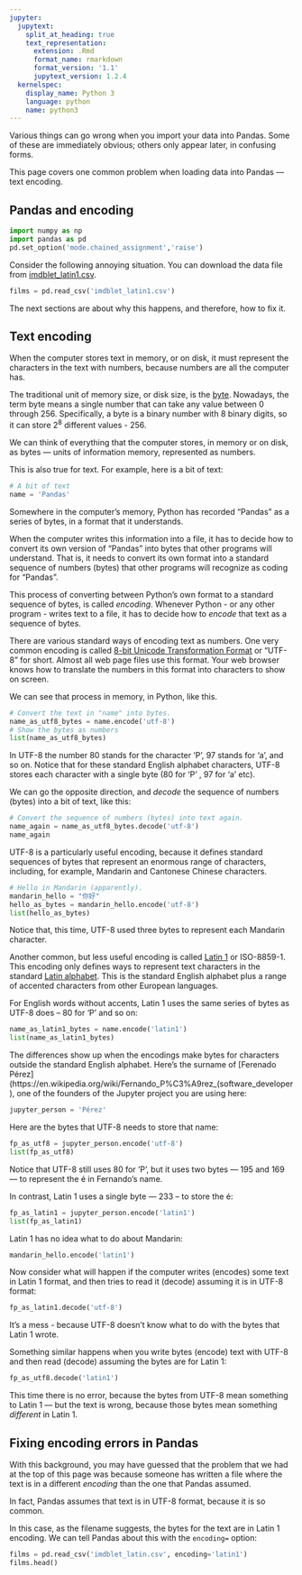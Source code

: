 ```yaml
---
jupyter:
  jupytext:
    split_at_heading: true
    text_representation:
      extension: .Rmd
      format_name: rmarkdown
      format_version: '1.1'
      jupytext_version: 1.2.4
  kernelspec:
    display_name: Python 3
    language: python
    name: python3
---
```


Various things can go wrong when you import your data into Pandas.  Some of these are immediately obvious; others only appear later, in confusing forms.

This page covers one common problem when loading data into Pandas --- text encoding.

## Pandas and encoding

```python
import numpy as np
import pandas as pd
pd.set_option('mode.chained_assignment','raise')
```

Consider the following annoying situation.  You can download the data file from [imdblet_latin1.csv]({{ site.baseurl }}/data/imdblet_latin1.csv).

```python
films = pd.read_csv('imdblet_latin1.csv')
```

The next sections are about why this happens, and therefore, how to fix it.

## Text encoding

When the computer stores text in memory, or on disk, it must represent the
characters in the text with numbers, because numbers are all the computer has.

The traditional unit of memory size, or disk size, is the
[byte](https://en.wikipedia.org/wiki/Byte).  Nowadays, the term byte means
a single number that can take any value between 0 through 256.  Specifically,
a byte is a binary number with 8 binary digits, so it can store $2^8$
different values - 256.

We can think of everything that the computer stores, in memory or on disk, as
bytes --- units of information memory, represented as numbers.

This is also true for text.  For example, here is a bit of text:

```python
# A bit of text
name = 'Pandas'
```

Somewhere in the computer's memory, Python has recorded "Pandas" as a series
of bytes, in a format that it understands.

When the computer writes this information into a file, it has to decide how to
convert its own version of "Pandas" into bytes that other programs will
understand.  That is, it needs to convert its own format into a standard
sequence of numbers (bytes) that other programs will recognize as coding for
"Pandas".

This process of converting between Python's own format to a standard sequence
of bytes, is called *encoding*.  Whenever Python - or any other program
- writes text to a file, it has to decide how to *encode* that text as a sequence of bytes.

There are various standard ways of encoding text as numbers.  One very common
encoding is called [8-bit Unicode Transformation
Format](https://en.wikipedia.org/wiki/UTF-8) or "UTF-8" for short.  Almost all
web page files use this format.  Your web browser knows how to translate the
numbers in this format into characters to show on screen.

We can see that process in memory, in Python, like this.

```python
# Convert the text in "name" into bytes.
name_as_utf8_bytes = name.encode('utf-8')
# Show the bytes as numbers
list(name_as_utf8_bytes)
```

In UTF-8 the number 80 stands for the character 'P', 97 stands for 'a', and so
on.  Notice that for these standard English alphabet characters, UTF-8 stores
each character with a single byte (80 for 'P' , 97 for 'a' etc).

We can go the opposite direction, and *decode* the sequence of numbers (bytes) into a bit of text, like this:

```python
# Convert the sequence of numbers (bytes) into text again.
name_again = name_as_utf8_bytes.decode('utf-8')
name_again
```

UTF-8 is a particularly useful encoding, because it defines standard sequences
of bytes that represent an enormous range of characters, including, for
example, Mandarin and Cantonese Chinese characters.

```python
# Hello in Mandarin (apparently).
mandarin_hello = "你好"
hello_as_bytes = mandarin_hello.encode('utf-8')
list(hello_as_bytes)
```

Notice that, this time, UTF-8 used three bytes to represent each Mandarin
character.

Another common, but less useful encoding is called [Latin
1](https://en.wikipedia.org/wiki/ISO/IEC_8859-1) or ISO-8859-1.  This encoding
only defines ways to represent text characters in the standard [Latin
alphabet](https://en.wikipedia.org/wiki/Latin_script).  This is the standard
English alphabet plus a range of accented characters from other European
languages.

For English words without accents, Latin 1 uses the same series of bytes as
UTF-8 does -- 80 for 'P' and so on:

```python
name_as_latin1_bytes = name.encode('latin1')
list(name_as_latin1_bytes)
```

The differences show up when the encodings make bytes for characters outside
the standard English alphabet.  Here's the surname of [Ferenado
Pérez](https://en.wikipedia.org/wiki/Fernando_P%C3%A9rez_(software_developer),
one of the founders of the Jupyter project you are using here:

```python
jupyter_person = 'Pérez'
```

Here are the bytes that UTF-8 needs to store that name:

```python
fp_as_utf8 = jupyter_person.encode('utf-8')
list(fp_as_utf8)
```

Notice that UTF-8 still uses 80 for 'P', but it uses two bytes --- 195 and 169
--- to represent the é in Fernando's name.

In contrast, Latin 1 uses a single byte --- 233 -- to store the é:

```python
fp_as_latin1 = jupyter_person.encode('latin1')
list(fp_as_latin1)
```

Latin 1 has no idea what to do about Mandarin:

```python
mandarin_hello.encode('latin1')
```

Now consider what will happen if the computer writes (encodes) some text in
Latin 1 format, and then tries to read it (decode) assuming it is in UTF-8
format:

```python
fp_as_latin1.decode('utf-8')
```

It's a mess - because UTF-8 doesn't know what to do with the bytes that Latin
1 wrote.

Something similar happens when you write bytes (encode) text with UTF-8 and then read (decode) assuming the bytes are for Latin 1:

```python
fp_as_utf8.decode('latin1')
```

This time there is no error, because the bytes from UTF-8 mean something to Latin 1 --- but the text is wrong, because those bytes mean something *different* in Latin 1.

## Fixing encoding errors in Pandas

With this background, you may have guessed that the problem that we had at the
top of this page was because someone has written a file where the text is in a different *encoding* than the one that Pandas assumed.

In fact, Pandas assumes that text is in UTF-8 format, because it is so common.

In this case, as the filename suggests, the bytes for the text are in Latin
1 encoding.  We can tell Pandas about this with the `encoding=` option:

```python
films = pd.read_csv('imdblet_latin.csv', encoding='latin1')
films.head()
```
